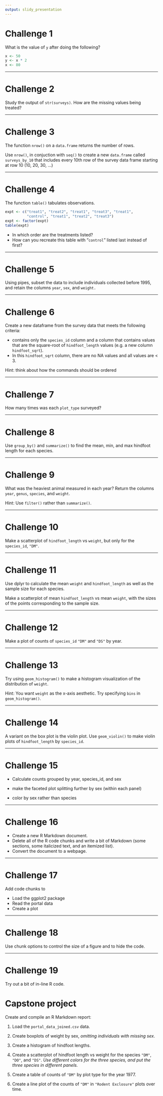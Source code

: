 ```yaml
---
output: slidy_presentation
---
```


# Challenge 1


What is the value of `y` after doing the following?

```r
x <- 50
y <- x * 2
x <- 80
```


---

# Challenge 2


Study the output of `str(surveys)`. How are the missing values being treated?


---

# Challenge 3


The function `nrow()` on a `data.frame` returns the number of rows.

Use `nrow()`, in conjuction with `seq()` to create a new `data.frame` called
`surveys_by_10` that includes every 10th row of the survey data frame
starting at row 10 (10, 20, 30, ...)


---

# Challenge 4


The function `table()` tabulates observations.

```r
expt <- c("treat1", "treat2", "treat1", "treat3", "treat1",
          "control", "treat1", "treat2", "treat3")
expt <- factor(expt)
table(expt)
```

* In which order are the treatments listed?
* How can you recreate this table with "`control`" listed last instead
of first?


---

# Challenge 5


Using pipes, subset the data to include individuals collected before 1995,
and retain the columns `year`, `sex`, and `weight.`


---

# Challenge 6


Create a new dataframe from the survey data that meets the following
criteria:

- contains only the `species_id` column and a column that contains
values that are the square-root of `hindfoot_length` values (e.g. a new column
`hindfoot_sqrt`).
- In this `hindfoot_sqrt` column, there are no NA values
and all values are < 3.

Hint: think about how the commands should be ordered


---

# Challenge 7


How many times was each `plot_type` surveyed?


---

# Challenge 8


Use `group_by()` and `summarize()` to find the mean, min, and max hindfoot
length for each species.


---

# Challenge 9


What was the heaviest animal measured in each year? Return the columns `year`,
`genus`, `species`, and `weight`.

Hint: Use `filter()` rather than `summarize()`.


---

# Challenge 10


Make a scatterplot of `hindfoot_length` vs `weight`, but only for the
`species_id`, `"DM"`.


---

# Challenge 11


Use dplyr to calculate the mean `weight` and `hindfoot_length` as well
as the sample size for each species.

Make a scatterplot of mean `hindfoot_length` vs mean `weight`, with
the sizes of the points corresponding to the sample size.


---

# Challenge 12


Make a plot of counts of `species_id` `"DM"` and `"DS"` by year.


---

# Challenge 13


Try using `geom_histogram()` to make a histogram visualization of the
distribution of `weight`.

Hint: You want `weight` as the x-axis aesthetic. Try specifying `bins`
in `geom_histogram()`.


---

# Challenge 14


A variant on the box plot is the violin plot. Use `geom_violin()` to
make violin plots of `hindfoot_length` by `species_id`.


---

# Challenge 15


- Calculate counts grouped by year, species_id, and sex

- make the faceted plot splitting further by sex (within each panel)

- color by sex rather than species


---

# Challenge 16


- Create a new R Markdown document.
- Delete all of the R code chunks and write a bit of Markdown (some sections, some italicized
text, and an itemized list).
- Convert the document to a webpage.


---

# Challenge 17


Add code chunks to

- Load the ggplot2 package
- Read the portal data
- Create a plot


---

# Challenge 18


Use chunk options to control the size of a figure and to hide the
code.


---

# Challenge 19


Try out a bit of in-line R code.



# Capstone project

Create and compile an R Markdown report:

1. Load the `portal_data_joined.csv` data.

2. Create boxplots of weight by sex, _omitting individuals with
missing sex_.

3. Create a histogram of hindfoot lengths.

4. Create a scatterplot of hindfoot length vs weight for the species
`"DM"`, `"DO"`, and `"DS"`. _Use different colors for the three
species, and put the three species in different panels._

5. Create a table of counts of `"DM"` by plot type for the year 1977.

6. Create a line plot of the counts of `"DM"` in `"Rodent Exclosure"` plots over time.
